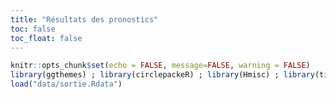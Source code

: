 ```yaml
---
title: "Résultats des pronostics"
toc: false
toc_float: false
---
```


```r
knitr::opts_chunk$set(echo = FALSE, message=FALSE, warning = FALSE)
library(ggthemes) ; library(circlepackeR) ; library(Hmisc) ; library(tidyverse) ; library(echarts4r) ; library(magrittr) ; library(data.tree) ; library(flexdashboard) ; library(lubridate); suppressPackageStartupMessages(library(googleVis)) ; library(ggpubr)
load("data/sortie.Rdata")
```

<br>

<!-- ## Jeu des pronostics -->

<!-- <br> -->

<!-- ```{r,graph pronostics,results='asis', cache=TRUE, warning=FALSE,message=FALSE}  -->
<!-- ###################################################### -->
<!-- table_resultats_pronostics %>%  -->
<!--   separate(id_match_joueur,c("id_match","pseudo"),sep="_") %>%  -->
<!--   left_join(table_evenements %>%  -->
<!--               mutate(cd_date=as.character(cd_date), -->
<!--                      Heure=as.character(Heure)) %>%  -->
<!--               select(id_match,cd_date,Heure),by="id_match") %>%  -->
<!--   # unite(datetime,c("cd_date","Heure")) %>% -->
<!--   mutate(datetime=ymd(cd_date)) %>%  -->
<!--    mutate(datetime=ymd(cd_date)) %>%  -->
<!--   arrange(datetime)->pronostics -->

<!-- pronostics %>%  -->
<!--   select(pseudo,datetime,points) %>%  -->
<!--   group_by(pseudo,datetime) %>%  -->
<!--   mutate(points=sum(points)) %>%  -->
<!--   ungroup() %>%   distinct() %>%  -->
<!--   arrange(pseudo) %>%  -->
<!--   group_by(pseudo) %>%  -->
<!--   mutate(PtsCum = cumsum(points)) %>%  -->
<!--   arrange(pseudo) %>%  -->
<!--   select(pseudo,datetime,PtsCum) %>%   -->
<!--   ungroup() %>%   -->
<!--   as.data.frame() %>%  -->
<!--   distinct() ->pronostics -->

<!-- M<-gvisMotionChart(pronostics, idvar='pseudo', timevar='datetime',options=list(showYMetricPicker=F,showXMetricPicker=F,showAdvancedPanel=F))   -->
<!-- print(M,"chart") -->
<!-- ``` -->

<!-- <br> -->


